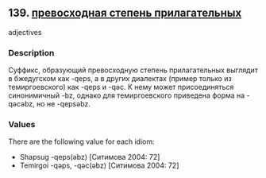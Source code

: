 ## 139. <a href =  'https://agricolamz.github.io/The_Circassian_Isoglosses_Database/139.html'>превосходная степень прилагательных</a>
adjectives

### Description

Суффикс, образующий превосходную степень прилагательных выглядит в бжедугском как -qeps, а в других диалектах (пример только из темиргоевского) как -qeps и -qəc. К нему может присоединяться синонимичный -bz, однако для темиргоевского приведена форма на -qəcəbz, но не -qepsəbz.

### Values
There are the following value for each idiom:

* Shapsug  -qeps(əbz) [Ситимова 2004: 72] 
* Temirgoi  -qəps, -qəc(əbz) [Ситимова 2004: 72] 

